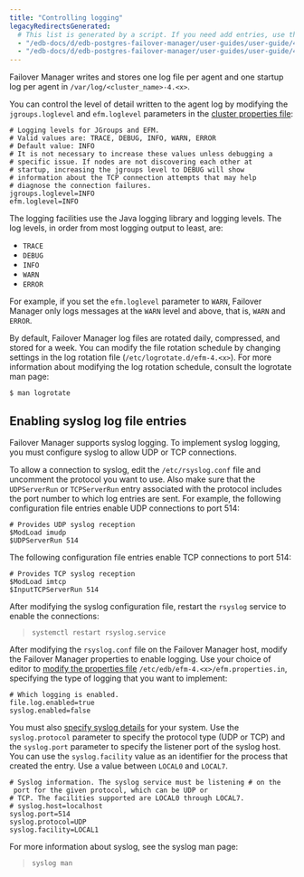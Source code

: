 ```yaml
---
title: "Controlling logging"
legacyRedirectsGenerated:
  # This list is generated by a script. If you need add entries, use the `legacyRedirects` key.
  - "/edb-docs/d/edb-postgres-failover-manager/user-guides/user-guide/4.0/controlling_logging.html"
  - "/edb-docs/d/edb-postgres-failover-manager/user-guides/user-guide/4.1/controlling_logging.html"
---
```


<div id="controlling_logging" class="registered_link"></div>

Failover Manager writes and stores one log file per agent and one startup log per agent in `/var/log/<cluster_name>-4.<x>`.

You can control the level of detail written to the agent log by modifying the `jgroups.loglevel` and `efm.loglevel` parameters in the [cluster properties file](04_configuring_efm/01_cluster_properties/#loglevel):

```text
# Logging levels for JGroups and EFM.
# Valid values are: TRACE, DEBUG, INFO, WARN, ERROR
# Default value: INFO
# It is not necessary to increase these values unless debugging a
# specific issue. If nodes are not discovering each other at
# startup, increasing the jgroups level to DEBUG will show
# information about the TCP connection attempts that may help
# diagnose the connection failures.
jgroups.loglevel=INFO
efm.loglevel=INFO
```

The logging facilities use the Java logging library and logging levels. The log levels, in order from most logging output to least, are:

-   `TRACE`
-   `DEBUG`
-   `INFO`
-   `WARN`
-   `ERROR`

For example, if you set the `efm.loglevel` parameter to `WARN`, Failover Manager only logs messages at the `WARN` level and above, that is, `WARN` and `ERROR`.

By default, Failover Manager log files are rotated daily, compressed, and stored for a week. You can modify the file rotation schedule by changing settings in the log rotation file (`/etc/logrotate.d/efm-4.<x>`). For more information about modifying the log rotation schedule, consult the logrotate man page:

```
$ man logrotate
```

<div id="enabling_syslog" class="registered_link"></div>

## Enabling syslog log file entries

Failover Manager supports syslog logging. To implement syslog logging, you must configure syslog to allow UDP or TCP connections.

To allow a connection to syslog, edit the `/etc/rsyslog.conf` file and uncomment the protocol you want to use. Also make sure that the `UDPServerRun` or `TCPServerRun` entry associated with the protocol includes the port number to which log entries are sent. For example, the following configuration file entries enable UDP connections to port 514:

```text
# Provides UDP syslog reception
$ModLoad imudp
$UDPServerRun 514
```

The following configuration file entries enable TCP connections to port 514:

```text
# Provides TCP syslog reception
$ModLoad imtcp
$InputTCPServerRun 514
```

After modifying the syslog configuration file, restart the `rsyslog` service to enable the connections:

> `systemctl restart rsyslog.service`

After modifying the `rsyslog.conf` file on the Failover Manager host, modify the Failover Manager properties to enable logging. Use your choice of editor to [modify the properties file](04_configuring_efm/01_cluster_properties/#logtype_enabled) `/etc/edb/efm-4.<x>/efm.properties.in`, specifying the type of logging that you want to implement:

```text
# Which logging is enabled.
file.log.enabled=true
syslog.enabled=false
```

You must also [specify syslog details](04_configuring_efm/01_cluster_properties/#syslog_logging) for your system. Use the `syslog.protocol` parameter to specify the protocol type (UDP or TCP) and the `syslog.port` parameter to specify the listener port of the syslog host. You can use the `syslog.facility` value as an identifier for the process that created the entry. Use a value between `LOCAL0` and `LOCAL7`.

```text
# Syslog information. The syslog service must be listening # on the
 port for the given protocol, which can be UDP or
# TCP. The facilities supported are LOCAL0 through LOCAL7.
# syslog.host=localhost
syslog.port=514
syslog.protocol=UDP
syslog.facility=LOCAL1
```

For more information about syslog, see the syslog man page:

> `syslog man`

